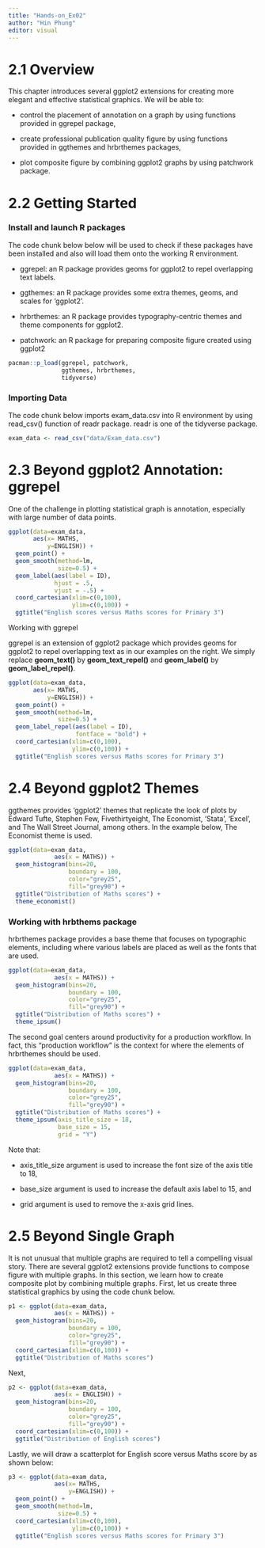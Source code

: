 ```yaml
---
title: "Hands-on_Ex02"
author: "Hin Phung"
editor: visual
---
```


# 2.1 Overview

This chapter introduces several ggplot2 extensions for creating more elegant and effective statistical graphics. We will be able to:

-   control the placement of annotation on a graph by using functions provided in ggrepel package,

-   create professional publication quality figure by using functions provided in ggthemes and hrbrthemes packages,

-   plot composite figure by combining ggplot2 graphs by using patchwork package.

# 2.2 Getting Started

### Install and launch R packages

The code chunk below below will be used to check if these packages have been installed and also will load them onto the working R environment.

-   ggrepel: an R package provides geoms for ggplot2 to repel overlapping text labels.

-   ggthemes: an R package provides some extra themes, geoms, and scales for 'ggplot2'.

-   hrbrthemes: an R package provides typography-centric themes and theme components for ggplot2.

-   patchwork: an R package for preparing composite figure created using ggplot2

```r
pacman::p_load(ggrepel, patchwork, 
               ggthemes, hrbrthemes,
               tidyverse) 

```

### Importing Data

The code chunk below imports exam_data.csv into R environment by using read_csv() function of readr package. readr is one of the tidyverse package.

```r
exam_data <- read_csv("data/Exam_data.csv")
```

# 2.3 Beyond ggplot2 Annotation: ggrepel

One of the challenge in plotting statistical graph is annotation, especially with large number of data points.

```r
ggplot(data=exam_data, 
       aes(x= MATHS, 
           y=ENGLISH)) +
  geom_point() +
  geom_smooth(method=lm, 
              size=0.5) +  
  geom_label(aes(label = ID), 
             hjust = .5, 
             vjust = -.5) +
  coord_cartesian(xlim=c(0,100),
                  ylim=c(0,100)) +
  ggtitle("English scores versus Maths scores for Primary 3")
```

Working with ggrepel

ggrepel is an extension of ggplot2 package which provides geoms for ggplot2 to repel overlapping text as in our examples on the right. We simply replace **geom_text()** by **geom_text_repel()** and **geom_label()** by **geom_label_repel()**.

```r
ggplot(data=exam_data, 
       aes(x= MATHS, 
           y=ENGLISH)) +
  geom_point() +
  geom_smooth(method=lm, 
              size=0.5) +  
  geom_label_repel(aes(label = ID), 
                   fontface = "bold") +
  coord_cartesian(xlim=c(0,100),
                  ylim=c(0,100)) +
  ggtitle("English scores versus Maths scores for Primary 3")

```

# 2.4 Beyond ggplot2 Themes

ggthemes provides 'ggplot2' themes that replicate the look of plots by Edward Tufte, Stephen Few, Fivethirtyeight, The Economist, 'Stata', 'Excel', and The Wall Street Journal, among others. In the example below, The Economist theme is used.

```r
ggplot(data=exam_data, 
             aes(x = MATHS)) +
  geom_histogram(bins=20, 
                 boundary = 100,
                 color="grey25", 
                 fill="grey90") +
  ggtitle("Distribution of Maths scores") +
  theme_economist()

```

### Working with hrbthems package

hrbrthemes package provides a base theme that focuses on typographic elements, including where various labels are placed as well as the fonts that are used.

```r
ggplot(data=exam_data, 
             aes(x = MATHS)) +
  geom_histogram(bins=20, 
                 boundary = 100,
                 color="grey25", 
                 fill="grey90") +
  ggtitle("Distribution of Maths scores") +
  theme_ipsum()

```

The second goal centers around productivity for a production workflow. In fact, this "production workflow" is the context for where the elements of hrbrthemes should be used.

```r
ggplot(data=exam_data, 
             aes(x = MATHS)) +
  geom_histogram(bins=20, 
                 boundary = 100,
                 color="grey25", 
                 fill="grey90") +
  ggtitle("Distribution of Maths scores") +
  theme_ipsum(axis_title_size = 18,
              base_size = 15,
              grid = "Y")
```

Note that:

-   axis_title_size argument is used to increase the font size of the axis title to 18,

-   base_size argument is used to increase the default axis label to 15, and

-   grid argument is used to remove the x-axis grid lines.

# 2.5 Beyond Single Graph

It is not unusual that multiple graphs are required to tell a compelling visual story. There are several ggplot2 extensions provide functions to compose figure with multiple graphs. In this section, we learn how to create composite plot by combining multiple graphs. First, let us create three statistical graphics by using the code chunk below.


```r
p1 <- ggplot(data=exam_data, 
             aes(x = MATHS)) +
  geom_histogram(bins=20, 
                 boundary = 100,
                 color="grey25", 
                 fill="grey90") + 
  coord_cartesian(xlim=c(0,100)) +
  ggtitle("Distribution of Maths scores")

```

Next,

```r
p2 <- ggplot(data=exam_data, 
             aes(x = ENGLISH)) +
  geom_histogram(bins=20, 
                 boundary = 100,
                 color="grey25", 
                 fill="grey90") +
  coord_cartesian(xlim=c(0,100)) +
  ggtitle("Distribution of English scores")
```

Lastly, we will draw a scatterplot for English score versus Maths score by as shown below:

```r
p3 <- ggplot(data=exam_data, 
             aes(x= MATHS, 
                 y=ENGLISH)) +
  geom_point() +
  geom_smooth(method=lm, 
              size=0.5) +  
  coord_cartesian(xlim=c(0,100),
                  ylim=c(0,100)) +
  ggtitle("English scores versus Maths scores for Primary 3")

```
